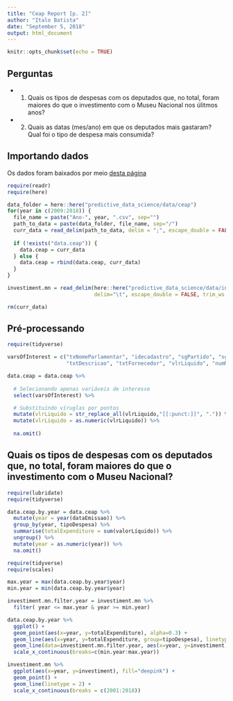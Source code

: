 ```yaml
---
title: "Ceap Report [p. 2]"
author: "Italo Batista"
date: "September 5, 2018"
output: html_document
---
```


```r
knitr::opts_chunk$set(echo = TRUE)
```

## Perguntas
- 1. Quais os tipos de despesas com os deputados que, no total, foram maiores do que o investimento com o Museu Nacional nos úlitmos anos?  
- 2. Quais as datas (mes/ano) em que os deputados mais gastaram? Qual foi o tipo de despesa mais consumida?  

## Importando dados

Os dados foram baixados por meio [desta página](http://www2.camara.leg.br/transparencia/cota-para-exercicio-da-atividade-parlamentar/dados-abertos-cota-parlamentar)

```r
require(readr)
require(here)

data_folder = here::here("predictive_data_science/data/ceap")
for(year in c(2009:2018)) {
  file_name = paste("Ano-", year, ".csv", sep="")
  path_to_data = paste(data_folder, file_name, sep="/")
  curr_data = read_delim(path_to_data, delim = ";", escape_double = FALSE, trim_ws = TRUE)
  
  if (!exists("data.ceap")) {
    data.ceap = curr_data
  } else {
    data.ceap = rbind(data.ceap, curr_data)
  }
}

investiment.mn = read_delim(here::here("predictive_data_science/data/investimento-mn.csv"), 
                            delim="\t", escape_double = FALSE, trim_ws = TRUE)

rm(curr_data)
```


## Pré-processando

```r
require(tidyverse)

varsOfInterest = c("txNomeParlamentar", "idecadastro", "sgPartido", "sgUF", 
                   "txtDescricao", "txtFornecedor", "vlrLiquido", "numMes", "numAno")

data.ceap = data.ceap %>%
  
  # Selecionando apenas variáveis de interesse  
  select(varsOfInterest) %>%

  # Substituindo víruglas por pontos
  mutate(vlrLiquido = str_replace_all(vlrLiquido,"[[:punct:]]", ".")) %>%
  mutate(vlrLiquido = as.numeric(vlrLiquido)) %>%
  
  na.omit()
```

## Quais os tipos de despesas com os deputados que, no total, foram maiores do que o investimento com o Museu Nacional?

```r
require(lubridate)
require(tidyverse)

data.ceap.by.year = data.ceap %>%
  mutate(year = year(dataEmissao)) %>%
  group_by(year, tipoDespesa) %>%
  summarise(totalExpenditure = sum(valorLíquido)) %>%
  ungroup() %>%
  mutate(year = as.numeric(year)) %>%
  na.omit()
```

```r
require(tidyverse)
require(scales)

max.year = max(data.ceap.by.year$year)
min.year = min(data.ceap.by.year$year)

investiment.mn.filter.year = investiment.mn %>%
  filter( year <= max.year & year >= min.year)

data.ceap.by.year %>%
  ggplot() +
  geom_point(aes(x=year, y=totalExpenditure), alpha=0.3) + 
  geom_line(aes(x=year, y=totalExpenditure, group=tipoDespesa), linetype = 2, size=0.3) +
  geom_line(data=investiment.mn.filter.year, aes(x=year, y=investiment), color="red") +
  scale_x_continuous(breaks=c(min.year:max.year))

```

```r
investiment.mn %>%
  ggplot(aes(x=year, y=investiment), fill="deepink") +
  geom_point() + 
  geom_line(linetype = 2) +
  scale_x_continuous(breaks = c(2001:2018))
```

```r

```

```r

```

```r

```